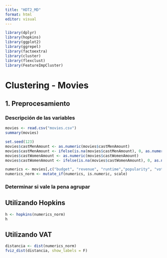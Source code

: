 ```yaml
---
title: "HDT2_MD"
format: html
editor: visual
---
```


```r
library(dplyr)
library(hopkins)
library(ggplot2)
library(ggrepel)
library(factoextra)
library(cluster)
library(flexclust)
library(FeatureImpCluster)
```

# Clustering - Movies

## 1. Preprocesamiento

### Descripción de las variables

```r
movies <- read.csv("movies.csv")
summary(movies)

set.seed(123)
movies$castMenAmount <- as.numeric(movies$castMenAmount)
movies$castMenAmount <- ifelse(is.na(movies$castMenAmount), 0, as.numeric(movies$castMenAmount))
movies$castWomenAmount <- as.numeric(movies$castWomenAmount)
movies$castWomenAmount <- ifelse(is.na(movies$castWomenAmount), 0, as.numeric(movies$castWomenAmount))

numerics <- movies[,c("budget", "revenue", "runtime","popularity", "voteAvg", "voteCount", "genresAmount", "productionCoAmount",  "productionCountriesAmount", "actorsAmount", "castWomenAmount", "castMenAmount")]
numerics_norm <- mutate_if(numerics, is.numeric, scale)
```

### Determinar si vale la pena agrupar

## Utilizando Hopkins

```r

h <- hopkins(numerics_norm)
h
```

## Utilizando VAT

```r

distancia <- dist(numerics_norm)
fviz_dist(distancia, show_labels = F)
```
